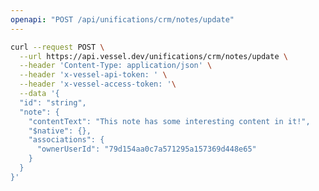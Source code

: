 ```yaml
---
openapi: "POST /api/unifications/crm/notes/update"
---
```


<RequestExample>

```bash Request
curl --request POST \
  --url https://api.vessel.dev/unifications/crm/notes/update \
  --header 'Content-Type: application/json' \
  --header 'x-vessel-api-token: ' \
  --header 'x-vessel-access-token: '\
  --data '{
  "id": "string",
  "note": {
    "contentText": "This note has some interesting content in it!",
    "$native": {},
    "associations": {
      "ownerUserId": "79d154aa0c7a571295a157369d448e65"
    }
  }
}'
```

</RequestExample>

